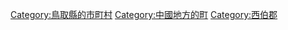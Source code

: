 {{DEFAULTSORT:Hoki}}
[[Category:鳥取縣的市町村|Category:鳥取縣的市町村]]
[[Category:中國地方的町|Category:中國地方的町]]
[[Category:西伯郡|Category:西伯郡]]